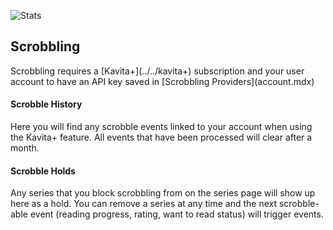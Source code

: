 
![Stats](../../../public/guides/user-settings/user-settings-scrobble.png)

## Scrobbling
<Callout type="info">
   Scrobbling requires a [Kavita+](../../kavita+) subscription and your user account to have an API key saved in [Scrobbling Providers](account.mdx)
</Callout>


#### Scrobble History

Here you will find any scrobble events linked to your account when using the Kavita+ feature. All events that have been processed will clear after a month. 

#### Scrobble Holds

Any series that you block scrobbling from on the series page will show up here as a hold. You can remove a series at any time and the next scrobble-able event (reading progress, rating, want to read status) will trigger events.